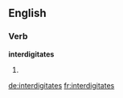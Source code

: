 ==English==

===Verb===
'''interdigitates'''

# {{en-third-person singular of|interdigitate}}

[[de:interdigitates]]
[[fr:interdigitates]]